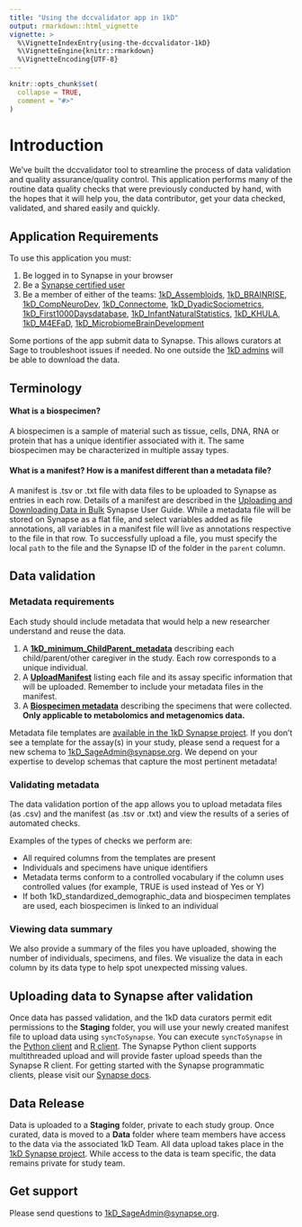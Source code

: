 ```yaml
---
title: "Using the dccvalidator app in 1kD"
output: rmarkdown::html_vignette
vignette: >
  %\VignetteIndexEntry{using-the-dccvalidator-1kD}
  %\VignetteEngine{knitr::rmarkdown}
  %\VignetteEncoding{UTF-8}
---
```

  
```r
knitr::opts_chunk$set(
  collapse = TRUE,
  comment = "#>"
)
```

# Introduction

We've built the dccvalidator tool to streamline the process of data validation and quality assurance/quality control. This application performs many of the routine data quality checks that were previously conducted by hand, with the hopes that it will help you, the data contributor, get your data checked, validated, and shared easily and quickly.

## Application Requirements

To use this application you must:

1. Be logged in to Synapse in your browser
2. Be a [Synapse certified user](https://docs.synapse.org/articles/accounts_certified_users_and_profile_validation.html){target="_blank"}
3. Be a member of either of the teams: [1kD_Assembloids](https://www.synapse.org/#!Team:3436716), [1kD_BRAINRISE](https://www.synapse.org/#!Team:3436720), [1kD_CompNeuroDev](https://www.synapse.org/#!Team:3436719), [1kD_Connectome](https://www.synapse.org/#!Team:3436722), [1kD_DyadicSociometrics](https://www.synapse.org/#!Team:3436713), [1kD_First1000Daysdatabase](https://www.synapse.org/#!Team:3436714), [1kD_InfantNaturalStatistics](https://www.synapse.org/#!Team:3436721), [
1kD_KHULA](https://www.synapse.org/#!Team:3436718), [1kD_M4EFaD](https://www.synapse.org/#!Team:3436717), [1kD_MicrobiomeBrainDevelopment](https://www.synapse.org/#!Team:3436509){target="_blank"}

Some portions of the app submit data to Synapse. This allows curators at Sage to troubleshoot issues if needed. No one outside the [1kD admins](https://www.synapse.org/#!Team:3433360) will be able to download the data.

## Terminology

#### What is a biospecimen? 

A biospecimen is a sample of material such as tissue, cells, DNA, RNA or protein that has a unique identifier associated with it. The same biospecimen may be characterized in multiple assay types. 

#### What is a manifest? How is a manifest different than a metadata file? 

A manifest is .tsv or .txt file with data files to be uploaded to Synapse as entries in each row. Details of a manifest are described in the [Uploading and Downloading Data in Bulk](https://docs.synapse.org/articles/uploading_in_bulk.html){target="_blank"} Synapse User Guide. While a metadata file will be stored on Synapse as a flat file, and select variables added as file annotations, all variables in a manifest file will live as annotations respective to the file in that row. To successfully upload a file, you must specify the local `path` to the file and the Synapse ID of the folder in the `parent` column.

## Data validation

### Metadata requirements

Each study should include metadata that would help a new researcher understand and reuse the data. 
  
1. A **[1kD_minimum_ChildParent_metadata](https://www.synapse.org/#!Synapse:syn29358381)** describing each child/parent/other caregiver in the study. Each row corresponds to a unique individual.
2. A **[UploadManifest](https://www.synapse.org/#!Synapse:syn27832372)** listing each file and its assay specific information that will be uploaded. Remember to include your metadata files in the manifest.
3. A **[Biospecimen metadata](https://www.synapse.org/#!Synapse:syn29358373)** describing the specimens that were collected. **Only applicable to metabolomics and metagenomics data.** 

Metadata file templates are [available in the 1kD Synapse project](https://www.synapse.org/#!Synapse:syn27817580){target="_blank"}. 
If you don't see a template for the assay(s) in your study, please send a request for a new schema to [1kD_SageAdmin@synapse.org](mailto:1kD_SageAdmin@synapse.org){target="_blank"}. We depend on your expertise to develop schemas that capture the most pertinent metadata!

### Validating metadata 

The data validation portion of the app allows you to upload metadata files (as .csv) and the manifest (as .tsv or .txt) and view the results of a series of automated checks.

Examples of the types of checks we perform are:

* All required columns from the templates are present
* Individuals and specimens have unique identifiers
* Metadata terms conform to a controlled vocabulary if the column uses controlled values (for example, TRUE is used instead of Yes or Y)
* If both 1kD_standardized_demographic_data and biospecimen templates are used, each biospecimen is linked to an individual

### Viewing data summary

We also provide a summary of the files you have uploaded, showing the number of individuals, specimens, and files. We visualize the data in each column by its data type to help spot unexpected missing values.
 
## Uploading data to Synapse after validation

Once data has passed validation, and the 1kD data curators permit edit permissions to the **Staging** folder, you will use your newly created manifest file to upload data using `syncToSynapse`. You can execute `syncToSynapse` in the [Python client](https://python-docs.synapse.org/build/html/synapseutils.html#synapseutils.sync.syncToSynapse){target="_blank"} and [R client](https://github.com/Sage-Bionetworks/synapserutils#upload-data-in-bulk){target="_blank"}. The Synapse Python client supports multithreaded upload and will provide faster upload speeds than the Synapse R client. For getting started with the Synapse programmatic clients, please visit our [Synapse docs](https://docs.synapse.org/articles/api_documentation.html){target="_blank"}.

## Data Release

Data is uploaded to a **Staging** folder, private to each study group. Once curated, data is moved to a **Data** folder where team members have access to the data via the associated 1kD Team. All data upload takes place in the [1kD Synapse project](https://www.synapse.org/#!Synapse:syn26133760/wiki/613444){target="_blank"}. While access to the data is team specific, the data remains private for study team. 

## Get support 

Please send questions to [1kD_SageAdmin@synapse.org](mailto:1kD_SageAdmin@synapse.org){target="_blank"}. 
